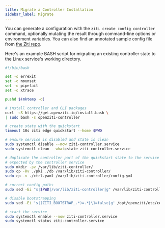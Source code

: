 ```yaml
---
title: Migrate a Controller Installation
sidebar_label: Migrate
---
```


You can generate a configuration with the `ziti create config controller` command, optionally mutating the result through command-line options or environment variables. You can also find an annotated sample config file from [the Ziti repo](https://github.com/openziti/ziti/blob/main/etc/ctrl.with.edge.yml).

Here's an example BASH script for migrating an existing controller state to the Linux service's working directory.

```bash
#!/bin/bash

set -o errexit
set -o nounset
set -o pipefail
set -o xtrace

pushd $(mktemp -d)

# install controller and CLI packages
curl -sS https://get.openziti.io/install.bash \
| sudo bash -s openziti-controller

# create state with the quickstart
timeout 10s ziti edge quickstart --home $PWD

# ensure service is disabled and state is clean
sudo systemctl disable --now ziti-controller.service
sudo systemctl clean --what=state ziti-controller.service

# duplicate the controller part of the quickstart state to the service working directory using the config.yml filename
# expected by the controller service
sudo mkdir -pv /var/lib/ziti-controller/
sudo cp -Rv ./pki ./db /var/lib/ziti-controller/
sudo cp -v ./ctrl.yaml /var/lib/ziti-controller/config.yml

# correct config paths
sudo sed -Ei "s|$PWD|/var/lib/ziti-controller|g" /var/lib/ziti-controller/config.yml

# disable bootstrapping
sudo sed -Ei 's|(ZITI_BOOTSTRAP_.*)=.*|\1=false|g' /opt/openziti/etc/controller/service.env

# start the service
sudo systemctl enable --now ziti-controller.service
sudo systemctl status ziti-controller.service

```

